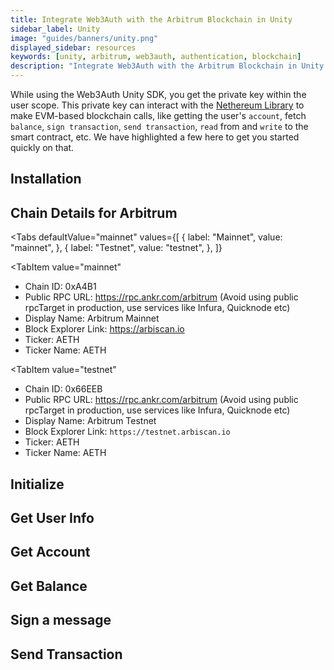 ```yaml
---
title: Integrate Web3Auth with the Arbitrum Blockchain in Unity
sidebar_label: Unity
image: "guides/banners/unity.png"
displayed_sidebar: resources
keywords: [unity, arbitrum, web3auth, authentication, blockchain]
description: "Integrate Web3Auth with the Arbitrum Blockchain in Unity | Documentation - Web3Auth"
---
```



<SEO
  title="Integrate Web3Auth with the Arbitrum Blockchain in Unity"
  description="Integrate Web3Auth with the Arbitrum Blockchain in Unity | Documentation - Web3Auth"
  image="https://web3auth.io/docs/guides/banners/arbitrum.png"
  slug="/connect-blockchain/evm/arbitrum/unity"
/>

While using the Web3Auth Unity SDK, you get the private key within the user scope. This private key can interact with the
[Nethereum Library](https://nethereum.com/) to make EVM-based blockchain calls, like getting the user's `account`, fetch `balance`,
`sign transaction`, `send transaction`, `read` from and `write` to the smart contract, etc. We have highlighted a few here to get you started quickly
on that.

## Installation

<InstallationSnippet />

## Chain Details for Arbitrum

<Tabs
 defaultValue="mainnet"
  values={[
    { label: "Mainnet", value: "mainnet", },
    { label: "Testnet", value: "testnet", },
  ]}
>
<TabItem
  value="mainnet"
>

- Chain ID: 0xA4B1
- Public RPC URL: https://rpc.ankr.com/arbitrum (Avoid using public rpcTarget in production, use services like Infura, Quicknode etc)
- Display Name: Arbitrum Mainnet
- Block Explorer Link: https://arbiscan.io
- Ticker: AETH
- Ticker Name: AETH

</TabItem>

<TabItem
  value="testnet"
>

- Chain ID: 0x66EEB
- Public RPC URL: https://rpc.ankr.com/arbitrum (Avoid using public rpcTarget in production, use services like Infura, Quicknode etc)
- Display Name: Arbitrum Testnet
- Block Explorer Link: `https://testnet.arbiscan.io`
- Ticker: AETH
- Ticker Name: AETH

</TabItem>
</Tabs>

## Initialize

<InitialisationSnippet />

## Get User Info

<UserInfoSnippet />

## Get Account

<GetAccountSnippet />

## Get Balance

<GetBalanceSnippet />

## Sign a message

<SignMessageSnippet />

## Send Transaction

<SendTransactionSnippet />
